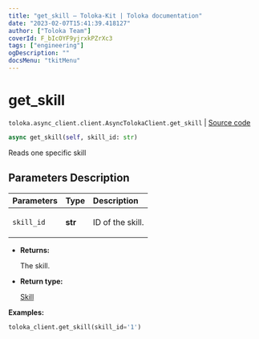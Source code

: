 ```yaml
---
title: "get_skill — Toloka-Kit | Toloka documentation"
date: "2023-02-07T15:41:39.418127"
author: ["Toloka Team"]
coverId: F_bIcOYF9yjrxkPZrXc3
tags: ["engineering"]
ogDescription: ""
docsMenu: "tkitMenu"
---
```


# get_skill
`toloka.async_client.client.AsyncTolokaClient.get_skill` | [Source code](https://github.com/Toloka/toloka-kit/blob/v1.1.3/src/async_client/client.py#L0)

```python
async get_skill(self, skill_id: str)
```

Reads one specific skill

## Parameters Description

| Parameters | Type | Description |
| :----------| :----| :-----------|
`skill_id`|**str**|<p>ID of the skill.</p>

* **Returns:**

  The skill.

* **Return type:**

  [Skill](/docs-new/toloka-kit/reference/toloka.client.skill.Skill)

**Examples:**

```python
toloka_client.get_skill(skill_id='1')
```
